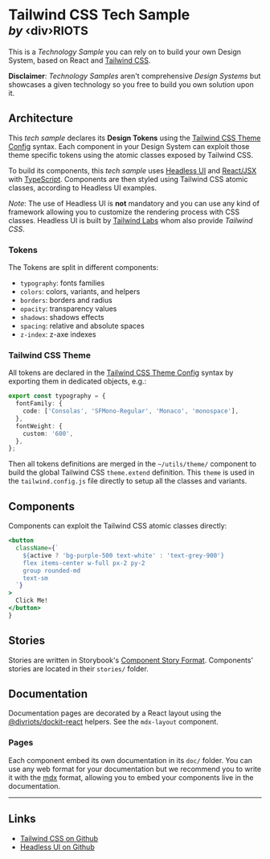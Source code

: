 
# Tailwind CSS Tech Sample <br/><small>_by_ ‹div›RIOTS</small>

This is a _Technology Sample_ you can rely on to build your own Design System, based on React and [Tailwind CSS](https://tailwindcss.com/).

**Disclaimer**: _Technology Samples_ aren't comprehensive _Design Systems_ but showcases a given technology so you free to build you own solution upon it.

## Architecture

This _tech sample_ declares its **Design Tokens** using the [Tailwind CSS Theme Config](https://tailwindcss.com/docs/configuration) syntax. Each component in your Design System can exploit those theme specific tokens using the atomic classes exposed by Tailwind CSS.

To build its components, this _tech sample_ uses [Headless UI](https://headlessui.dev/) and [React/JSX](https://reactjs.org/docs/introducing-jsx.html) with [TypeScript](https://www.typescriptlang.org/). Components are then styled using Tailwind CSS atomic classes, according to Headless UI examples.

_Note_: The use of Headless UI is **not** mandatory and you can use any kind of framework allowing you to customize the rendering process with CSS classes. Headless UI is built by [Tailwind Labs](https://github.com/tailwindlabs) whom also provide _Tailwind CSS_.

### Tokens

The Tokens are split in different components:

- `typography`: fonts families
- `colors`: colors, variants, and helpers
- `borders`: borders and radius
- `opacity`: transparency values
- `shadows`: shadows effects
- `spacing`: relative and absolute spaces
- `z-index`: z-axe indexes

### Tailwind CSS Theme

All tokens are declared in the [Tailwind CSS Theme Config](https://tailwindcss.com/docs/configuration) syntax by exporting them in dedicated objects, e.g.:

```ts
export const typography = {
  fontFamily: {
    code: ['Consolas', 'SFMono-Regular', 'Monaco', 'monospace'],
  },
  fontWeight: {
    custom: '600',
  },
};
```

Then all tokens definitions are merged in the `~/utils/theme/` component to build the global Tailwind CSS `theme.extend` definition. This `theme` is used in the `tailwind.config.js` file directly to setup all the classes and variants.

## Components

Components can exploit the Tailwind CSS atomic classes directly:

```jsx
<button
  className={`
    ${active ? 'bg-purple-500 text-white' : 'text-grey-900'}
    flex items-center w-full px-2 py-2
    group rounded-md
    text-sm
  `}
>
  Click Me!
</button>
}
```

## Stories

Stories are written in Storybook's [Component Story Format](https://backlight.dev/docs/component-story-format). Components' stories are located in their `stories/` folder.

## Documentation

Documentation pages are decorated by a React layout using the [@divriots/dockit-react](https://github.com/divriots/dockit-react) helpers. See the `mdx-layout` component.

### Pages

Each component embed its own documentation in its `doc/` folder. You can use any web format for your documentation but we recommend you to write it with the [mdx](https://backlight.dev/docs/mdx) format, allowing you to embed your components live in the documentation.

---

## Links

- [Tailwind CSS on Github](https://github.com/tailwindlabs/tailwindcss)
- [Headless UI on Github](https://github.com/tailwindlabs/headlessui)
